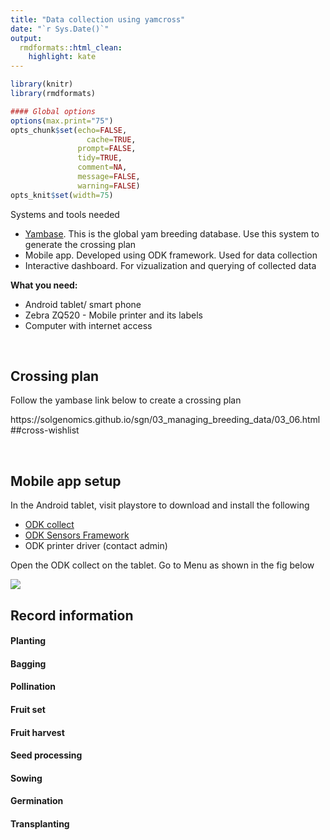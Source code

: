 ---
title: "Data collection using yamcross"
date: "`r Sys.Date()`"
output:
  rmdformats::html_clean:
    highlight: kate
---


```{r knitr_init, echo=FALSE, cache=FALSE}
library(knitr)
library(rmdformats)

#### Global options
options(max.print="75")
opts_chunk$set(echo=FALSE,
	             cache=TRUE,
               prompt=FALSE,
               tidy=TRUE,
               comment=NA,
               message=FALSE,
               warning=FALSE)
opts_knit$set(width=75)
```


Systems and tools needed

  * [Yambase](https://yambase.org). This is the global yam breeding database. Use this system to generate the crossing plan
  * Mobile app. Developed using ODK framework. Used for data collection
  * Interactive dashboard. For vizualization and querying of collected data
  

<b>What you need:</b>

  * Android tablet/ smart phone
  * Zebra ZQ520 - Mobile printer and its labels
  * Computer with internet access
  
<br>

## Crossing plan

Follow the yambase link below to create a crossing plan

https://solgenomics.github.io/sgn/03_managing_breeding_data/03_06.html##cross-wishlist

<br>


## Mobile app setup

In the Android tablet, visit playstore to download and install the following

  * [ODK collect](https://play.google.com/store/apps/details?id=org.odk.collect.android&hl=en)
  * [ODK Sensors Framework](https://play.google.com/store/apps/details?id=org.opendatakit.sensors&hl=en)
  * ODK printer driver (contact admin)

Open the ODK collect on the tablet. Go to Menu as shown in the fig below

![](menu.png)


## Record information

#### Planting

#### Bagging

#### Pollination

#### Fruit set

#### Fruit harvest

#### Seed processing

#### Sowing

#### Germination

#### Transplanting

#### 